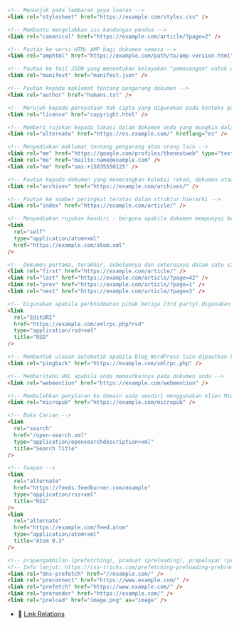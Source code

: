 
```html
<!-- Menunjuk pada lembaran gaya luaran -->
<link rel="stylesheet" href="https://example.com/styles.css" />

<!-- Membantu mengelakkan isu kandungan pendua -->
<link rel="canonical" href="https://example.com/article/?page=2" />

<!-- Pautan ke versi HTML AMP bagi dokumen semasa -->
<link rel="amphtml" href="https://example.com/path/to/amp-version.html" />

<!-- Pautan ke fail JSON yang menentukan kelayakan "pemasangan" untuk aplikasi web -->
<link rel="manifest" href="manifest.json" />

<!-- Pautan kepada maklumat tentang pengarang dokumen -->
<link rel="author" href="humans.txt" />

<!-- Merujuk kepada pernyataan hak cipta yang digunakan pada konteks pautan -->
<link rel="license" href="copyright.html" />

<!-- Memberi rujukan kepada lokasi dalam dokumen anda yang mungkin dalam bahasa lain -->
<link rel="alternate" href="https://es.example.com/" hreflang="es" />

<!-- Menyediakan maklumat tentang pengarang atau orang lain -->
<link rel="me" href="https://google.com/profiles/thenextweb" type="text/html" />
<link rel="me" href="mailto:name@example.com" />
<link rel="me" href="sms:+15035550125" />

<!-- Pautan kepada dokumen yang menerangkan koleksi rekod, dokumen atau bahan lain yang mempunyai kepentingan sejarah -->
<link rel="archives" href="https://example.com/archives/" />

<!-- Pautan ke sumber peringkat teratas dalam struktur hierarki -->
<link rel="index" href="https://example.com/article/" />

<!-- Menyediakan rujukan kendiri - berguna apabila dokumen mempunyai beberapa rujukan yang mungkin -->
<link
  rel="self"
  type="application/atom+xml"
  href="https://example.com/atom.xml"
/>

<!-- Dokumen pertama, terakhir, sebelumnya dan seterusnya dalam satu siri dokumen, masing-masing -->
<link rel="first" href="https://example.com/article/" />
<link rel="last" href="https://example.com/article/?page=42" />
<link rel="prev" href="https://example.com/article/?page=1" />
<link rel="next" href="https://example.com/article/?page=3" />

<!-- Digunakan apabila perkhidmatan pihak ketiga (3rd party) digunakan untuk mengekalkan blog -->
<link
  rel="EditURI"
  href="https://example.com/xmlrpc.php?rsd"
  type="application/rsd+xml"
  title="RSD"
/>

<!-- Membentuk ulasan automatik apabila blog WordPress lain dipautkan ke blog atau siaran WordPress anda -->
<link rel="pingback" href="https://example.com/xmlrpc.php" />

<!-- Memberitahu URL apabila anda memautkannya pada dokumen anda -->
<link rel="webmention" href="https://example.com/webmention" />

<!-- Membolehkan penyiaran ke domain anda sendiri menggunakan klien Micropub -->
<link rel="micropub" href="https://example.com/micropub" />

<!-- Buka Carian -->
<link
  rel="search"
  href="/open-search.xml"
  type="application/opensearchdescription+xml"
  title="Search Title"
/>

<!-- Suapan -->
<link
  rel="alternate"
  href="https://feeds.feedburner.com/example"
  type="application/rss+xml"
  title="RSS"
/>
<link
  rel="alternate"
  href="https://example.com/feed.atom"
  type="application/atom+xml"
  title="Atom 0.3"
/>

<!-- prapengambilan (prefetching), pramuat (preloading), prapelayar (prebrowsing) -->
<!-- Info lanjut: https://css-tricks.com/prefetching-preloading-prebrowsing/ -->
<link rel="dns-prefetch" href="//example.com/" />
<link rel="preconnect" href="https://www.example.com/" />
<link rel="prefetch" href="https://www.example.com/" />
<link rel="prerender" href="https://example.com/" />
<link rel="preload" href="image.png" as="image" />
```

- 📖 [Link Relations](https://www.iana.org/assignments/link-relations/link-relations.xhtml)